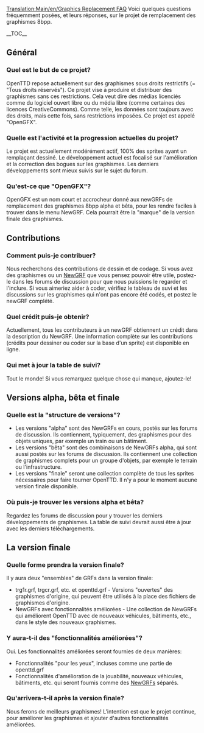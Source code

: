 [[Translation:Main/en/Graphics Replacement FAQ]]
{{Template:8bpp Graphics Replacement/Fr}}
Voici quelques questions fréquemment posées, et leurs réponses, sur le projet de remplacement des graphismes 8bpp.
{{fr/Note|Pour poser une question ou discuter du remplacement des graphismes ou de fonctionnalités avancée,s merci d'utiliser le [http://www.tt-forums.net/viewtopic.php?f&#61;36&t&#61;35310 sujet du forum]. Pour discuter de cette page, merci d'utiliser la [[Archive/en/{{PAGENAME}}|page de discussion]].}}

__TOC__

==Général==
===Quel est le but de ce projet?===
OpenTTD repose actuellement sur des graphismes sous droits restrictifs (= "Tous droits réservés"). Ce projet vise à produire et distribuer des graphismes sans ces restrictions. Cela veut dire des médias licenciés comme du logiciel ouvert libre ou du média libre (comme certaines des licences CreativeCommons). Comme telle, les données sont toujours avec des droits, mais cette fois, sans restrictions imposées. Ce projet est appelé "OpenGFX".

===Quelle est l'activité et la progression actuelles du projet?===
Le projet est actuellement modérément actif, 100% des sprites ayant un remplaçant dessiné. Le développement actuel est focalisé sur l'amélioration et la correction des bogues sur les graphismes. Les derniers développements sont mieux suivis sur le sujet du forum.

===Qu'est-ce que "OpenGFX"?===
OpenGFX est un nom court et accrocheur donné aux newGRFs de remplacement des graphismes 8bpp alpha et bêta, pour les rendre faciles à trouver dans le menu NewGRF. Cela pourrait être la "marque" de la version finale des graphismes.

==Contributions==
===Comment puis-je contribuer?===
Nous recherchons des contributions de dessin et de codage. Si vous avez des graphismes ou un [[Main/fr/NewGRF|NewGRF]] que vous pensez pouvoir être utile, postez-le dans les forums de discussion pour que nous puissions le regarder et l'inclure. Si vous aimeriez aider à coder, vérifiez le tableau de suvi et les discussions sur les graphismes qui n'ont pas encore été codés, et postez le newGRF complété.

===Quel crédit puis-je obtenir?===
Actuellement, tous les contributeurs à un newGRF obtiennent un crédit dans la description du NewGRF. Une information complète sur les contributions (crédits pour dessiner ou coder sur la base d'un sprite) est disponible en ligne.

===Qui met à jour la table de suivi?===
Tout le monde! Si vous remarquez quelque chose qui manque, ajoutez-le!

==Versions alpha, bêta et finale==
===Quelle est la "structure de versions"?===
*Les versions "alpha" sont des NewGRFs en cours, postés sur les forums de discussion. Ils contiennent, typiquement, des graphismes pour des objets uniques, par exemple un train ou un bâtiment.
*Les versions "bêta" sont des combinaisons de NewGRFs alpha, qui sont aussi postés sur les forums de discussion. Ils contiennent une collection de graphismes complets pour un groupe d'objets, par exemple le terrain ou l'infrastructure.
*Les versions "finale" seront une collection complète de tous les sprites nécessaires pour faire tourner OpenTTD. Il n'y a pour le moment aucune version finale disponible.

===Où puis-je trouver les versions alpha et bêta?===
Regardez les forums de discussion pour y trouver les derniers développements de graphismes. La table de suivi devrait aussi être à jour avec les derniers téléchargements.

==La version finale==
===Quelle forme prendra la version finale?===
Il y aura deux "ensembles" de GRFs dans la version finale:
*trg1r.grf, trgcr.grf, etc. et openttd.grf - Versions "ouvertes" des graphismes d'origine, qui peuvent être utilisés à la place des fichiers de graphismes d'origine.
*NewGRFs avec fonctionnalités améliorées - Une collection de NewGRFs qui améliorent OpenTTD avec de nouveaux véhicules, bâtiments, etc., dans le style des nouveaux graphismes.



===Y aura-t-il des "fonctionnalités améliorées"?===
Oui. Les fonctionnalités améliorées seront fournies de deux manières:
*Fonctionnalités "pour les yeux", incluses comme une partie de openttd.grf
*Fonctionnalités d'amélioration de la jouabilité, nouveaux véhicules, bâtiments, etc. qui seront fournis comme des [[Main/fr/NewGRF|NewGRFs]] séparés.

===Qu'arrivera-t-il après la version finale?===
Nous ferons de meilleurs graphismes! L'intention est que le projet continue, pour améliorer les graphismes et ajouter d'autres fonctionnalités améliorées.